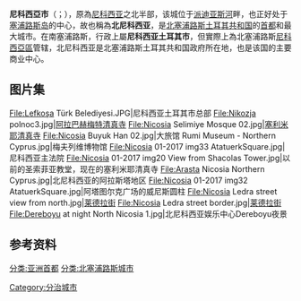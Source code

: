 {{NoteTA
|G1=地名
}}
{{For|塞浦路斯首都|尼科西亚}}
{{Infobox settlement
<!--See the Table at Infobox Settlement for all fields and descriptions of usage-->
<!-- Basic info  ---------------->
|name                   = 北尼科西亚<br />尼科西亞市 / 尼科西亚土耳其市
|native_name            = {{lang|tr|Kuzey Lefkoşa}}<small>（[[土耳其語|土耳其語]]）</small>
|settlement_type        = 城市
|motto                  =
<!-- images and maps  ----------->
|image_skyline          = North Nicosia collage.png
|imagesize              = 300px
|image_caption          = 从左上到右下：北尼科西亚历史区、大旅馆、贝德雷丁·德米雷尔大街的高楼大厦（右边的建筑物是北尼科西亚最高的建筑物）、穆罕默德·阿基夫大街娱乐中心、旧城中心地段的阿塔图尔克广场、北尼科西亚市礼堂、塞利米耶清真寺
|image_flag             =
|flag_size              =
|image_seal             = 
|seal_size              =
|pushpin_map            = Cyprus
|pushpin_label_position = bottom
|pushpin_mapsize        = 300
|pushpin_map_caption    = 在塞浦路斯岛的位置
<!-- Location ------------------>
|subdivision_type2       = 国家
|subdivision_name2      = {{TRNC}}
|subdivision_type4      = [[北塞浦路斯地區列表|地區]]
|subdivision_name4      = [[尼科西亞區_(北塞浦路斯)|尼科西亞區]]
<!-- Politics ----------------->
|government_footnotes   =
|government_type        =
|leader_title           = 市长
|leader_name            = 穆罕默德·哈曼西（Mehmet Harmancı，[[公共民主党|公共民主党]]）
|established_title      = <!-- Settled -->
|established_date       =
<!-- Area    --------------------->
|area_magnitude         =
|unit_pref              = Metric
|area_footnotes         =
|area_total_km2         = <!-- ALL fields dealing with a measurements are subject to automatic unit conversion-->
|area_land_km2          = <!--See table @ Template:Infobox Settlement for details on automatic unit conversion-->
|area_metro_km2         =
<!-- Population   ----------------------->
|population_as_of       = 2011
|population_footnotes   = <ref>{{citation|url=http://www.devplan.org/Nufus-2011/nufus%20ikinci_.pdf|title=KKTC 2011 Nüfus ve Konut Sayımı|trans_title=TRNC 2011 Population and Housing Census|publisher=TRNC State Planning Organization|date=6 August 2013|page=16|accessdate=2014-12-14|archive-date=2018-12-24|archive-url=https://web.archive.org/web/20181224214413/http://www.devplan.org/Nufus-2011/nufus%20ikinci_.pdf|dead-url=no}}</ref>
|population_note        =
|population_total       = 61,378
|population_density_km2 =
<!-- General information  --------------->
|timezone               = [[欧洲东部时间|欧洲东部时间]]
|utc_offset             = +2
|timezone_DST           = [[欧洲东部夏令时间|欧洲东部夏令时间]]
|utc_offset_DST         = +3
|latd=  35.177011|latm=  |lats=  |latNS=N
|longd= 33.36324|longm= |longs= |longEW=E
|coordinates_type       = region:CY_type:city
|coordinates_display    = display=inline,title
|elevation_footnotes    = <!--for references: use <ref> </ref> tags-->
|elevation_m            =
|elevation_ft           =
<!-- Area/postal codes & others -------->
|postal_code_type       =  <!-- enter ZIP code, Postcode, Post code, Postal code... -->
|postal_code            =
|area_code              =
|blank_name             =
|blank_info             =
|blank1_name            =
|blank1_info            =
|website                = [http://www.lefkosaturkbelediyesi.org Nicosia Turkish Municipality] 
|footnotes              =
}}
'''尼科西亞市'''（{{lang-tr|Kuzey Lefkoşa}}；{{lang-el|Βόρεια Λευκωσία}}），原為[[尼科西亚|尼科西亚]]之北半部，该城位于[[派迪亚斯河|派迪亚斯河]]畔，也正好处于[[塞浦路斯岛|塞浦路斯岛]]的中心，故也稱為'''北尼科西亚'''，是[[北塞浦路斯土耳其共和国|北塞浦路斯土耳其共和国]]的[[首都|首都]]和最大城市。在南塞浦路斯，行政上屬'''尼科西亚土耳其市'''，但實際上為北塞浦路斯[[尼科西亞區_(北塞浦路斯)|尼科西亞區]]管辖，北尼科西亚是北塞浦路斯土耳其共和国政府所在地，也是该国的主要商业中心。

==图片集==
<gallery>
File:Lefkoşa Türk Belediyesi.JPG|尼科西亚土耳其市总部
File:Nikozja polnoc3.jpg|[[阿拉巴赫梅特清真寺|阿拉巴赫梅特清真寺]]
File:Nicosia Selimiye Mosque 02.jpg|[[塞利米耶清真寺|塞利米耶清真寺]]
File:Nicosia Buyuk Han 02.jpg|大旅馆
Rumi Museum - Northern Cyprus.jpg|梅夫列维博物馆
File:Nicosia 01-2017 img33 AtatuerkSquare.jpg|尼科西亚主法院
File:Nicosia 01-2017 img20 View from Shacolas Tower.jpg|以前的圣索菲亚教堂，现在的塞利米耶清真寺
File:Arasta Nicosia Northern Cyprus.jpg|北尼科西亚的阿拉斯塔地区
File:Nicosia 01-2017 img32 AtatuerkSquare.jpg|阿塔图尔克广场的威尼斯圆柱
File:Nicosia Ledra street view from north.jpg|[[莱德拉街|莱德拉街]]
File:Nicosia Ledra street border.jpg|[[莱德拉街|莱德拉街]]
File:Dereboyu at night North Nicosia 1.jpg|北尼科西亚娱乐中心Dereboyu夜景
</gallery>

==参考资料==
{{reflist}}
{{亚洲首都}}
[[分类:亚洲首都|分类:亚洲首都]]
[[分类:北塞浦路斯城市|分类:北塞浦路斯城市]]
[[Category:分治城市|Category:分治城市]]